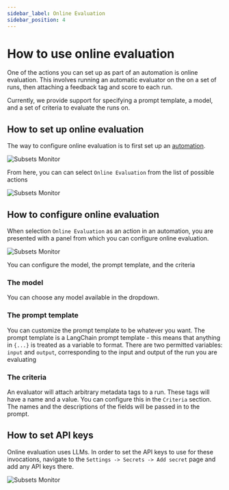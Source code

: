 ```yaml
---
sidebar_label: Online Evaluation
sidebar_position: 4
---
```


# How to use online evaluation

One of the actions you can set up as part of an automation is online evaluation. This involves running an automatic evaluator on the on a set of runs, then attaching a feedback tag and score to each run.

Currently, we provide support for specifying a prompt template, a model, and a set of criteria to evaluate the runs on.

## How to set up online evaluation

The way to configure online evaluation is to first set up an [automation](/monitoring/faq/automations).

![Subsets Monitor](../static/filter_rule.png)

From here, you can can select `Online Evaluation` from the list of possible actions

![Subsets Monitor](../static/automations.png)

## How to configure online evaluation

When selection `Online Evaluation` as an action in an automation, you are presented with a panel from which you can configure online evaluation.

![Subsets Monitor](../static/evaluator.png)

You can configure the model, the prompt template, and the criteria

### The model

You can choose any model available in the dropdown.

### The prompt template

You can customize the prompt template to be whatever you want.
The prompt template is a LangChain prompt template - this means that anything in `{...}` is treated as a variable to format.
There are two permitted variables: `input` and `output`, corresponding to the input and output of the run you are evaluating

### The criteria

An evaluator will attach arbitrary metadata tags to a run. These tags will have a name and a value. You can configure this in the `Criteria` section.
The names and the descriptions of the fields will be passed in to the prompt.

## How to set API keys

Online evaluation uses LLMs. In order to set the API keys to use for these invocations, navigate to the `Settings -> Secrets -> Add secret` page and add any API keys there.

![Subsets Monitor](../static/secrets.png)